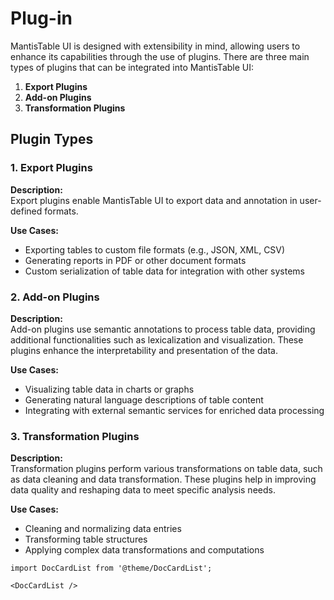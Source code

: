 # Plug-in

MantisTable UI is designed with extensibility in mind, allowing users to enhance its capabilities through the use of plugins. There are three main types of plugins that can be integrated into MantisTable UI:

1. **Export Plugins**
2. **Add-on Plugins**
3. **Transformation Plugins**

## Plugin Types

### 1. Export Plugins

**Description:**  
Export plugins enable MantisTable UI to export data and annotation in user-defined formats.

**Use Cases:**
- Exporting tables to custom file formats (e.g., JSON, XML, CSV)
- Generating reports in PDF or other document formats
- Custom serialization of table data for integration with other systems

### 2. Add-on Plugins

**Description:**  
Add-on plugins use semantic annotations to process table data, providing additional functionalities such as lexicalization and visualization. These plugins enhance the interpretability and presentation of the data.

**Use Cases:**
- Visualizing table data in charts or graphs
- Generating natural language descriptions of table content
- Integrating with external semantic services for enriched data processing

### 3. Transformation Plugins

**Description:**  
Transformation plugins perform various transformations on table data, such as data cleaning and data transformation. These plugins help in improving data quality and reshaping data to meet specific analysis needs.

**Use Cases:**
- Cleaning and normalizing data entries
- Transforming table structures
- Applying complex data transformations and computations

```mdx-code-block
import DocCardList from '@theme/DocCardList';

<DocCardList />
```